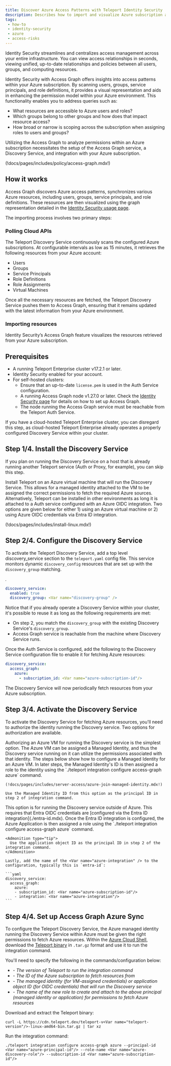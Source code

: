 ```yaml
---
title: Discover Azure Access Patterns with Teleport Identity Security
description: Describes how to import and visualize Azure subscription access patterns using Identity Security and Access Graph.
tags:
 - how-to
 - identity-security
 - azure
 - access-risks
---
```


Identity Security streamlines and centralizes access management across your entire infrastructure. You can view access
relationships in seconds, viewing unified, up-to-date relationships and policies between all users, groups, and
computing resources.

Identity Security with Access Graph offers insights into access patterns within your Azure subscription. By scanning
users, groups, service principals, and role definitions, it provides a visual representation and aids in enhancing the permission model
within your Azure environment. This functionality enables you to address queries such as:

- What resources are accessible to Azure users and roles?
- Which groups belong to other groups and how does that impact resource access?
- How broad or narrow is scoping across the subscription when assigning roles to users and groups?

Utilizing the Access Graph to analyze permissions within an Azure subscription necessitates the setup of the Access
Graph service, a Discovery Service, and integration with your Azure subscription.

(!docs/pages/includes/policy/access-graph.mdx!)

## How it works

Access Graph discovers Azure access patterns, synchronizes various Azure resources,
including users, groups, service principals, and role definitions.
These resources are then visualized using the graph representation detailed in the
[Identity Security usage page](../how-to-use.mdx).

The importing process involves two primary steps:

### Polling Cloud APIs

The Teleport Discovery Service continuously scans the configured Azure subscriptions. At configurable intervals as
low as 15 minutes, it retrieves the following resources from your Azure account:

- Users
- Groups
- Service Principals
- Role Definitions
- Role Assignments
- Virtual Machines

Once all the necessary resources are fetched, the Teleport Discovery Service pushes them to Access Graph, ensuring
that it remains updated with the latest information from your Azure environment.

### Importing resources

Identity Security’s Access Graph feature visualizes the resources retrieved from your Azure subscription.

## Prerequisites

- A running Teleport Enterprise cluster v17.2.1 or later.
- Identity Security enabled for your account.
- For self-hosted clusters:
  - Ensure that an up-to-date `license.pem` is used in the Auth Service configuration.
  - A running Access Graph node v1.27.0 or later. Check the [Identity Security page](../identity-security.mdx) for details on
how to set up Access Graph.
  - The node running the Access Graph service must be reachable from the Teleport Auth Service.


<Admonition type="warning">
  If you have a cloud-hosted Teleport Enterprise cluster, you can disregard
  this step, as cloud-hosted Teleport Enterprise already operates a properly configured
  Discovery Service within your cluster.
</Admonition>

## Step 1/4. Install the Discovery Service

<Admonition type="tip">
  If you plan on running the Discovery Service on a host that is already running
  another Teleport service (Auth or Proxy, for example), you can skip this step.
</Admonition>

Install Teleport on an Azure virtual machine that will run the Discovery Service. This allows for a managed identity
attached to the VM to be assigned the correct permissions to fetch the required Azure sources. Alternatively, Teleport
can be installed in other environments as long it is attached to a Auth service configured with an Azure OIDC
integration. Two options are given below for either 1) using an Azure virtual machine or 2) using Azure OIDC credentials
via Entra ID integration.

(!docs/pages/includes/install-linux.mdx!)

## Step 2/4. Configure the Discovery Service

To activate the Teleport Discovery Service, add a top level discovery_service section to the `teleport.yaml`
config file. This service monitors dynamic `discovery_config` resources that are set up
with the `discovery_group` matching.

<Var name="discovery-group" />.
```yaml
discovery_service:
  enabled: true
  discovery_group: <Var name="discovery-group" />
```

Notice that if you already operate a Discovery Service within your cluster,
it's possible to reuse it as long as the following requirements are met:

- On step 2, you match the `discovery_group` with the existing Discovery Service's
`discovery_group`.
- Access Graph service is reachable from the machine where Discovery Service runs.

Once the Auth Service is configured, add the following to the Discovery Service configuration file to enable it
for fetching Azure resources:

```yaml
discovery_service:
  access_graph:
    azure:
      - subscription_id: <Var name="azure-subscription-id"/>
```

The Discovery Service will now periodically fetch resources from your Azure subscription.

## Step 3/4. Activate the Discovery Service

To activate the Discovery Service for fetching Azure resources, you'll need to authorize the identity running the
Discovery service. Two options for authorization are available.

<Tabs>
  <TabItem label="Option 1 - Authorize VM With Managed Identity" >
    Authorizing an Azure VM for running the Discovery service is the simplest option. The Azure VM can be assigned a
    Managed Identity, and thus the Discovery service running on it can utilize the permissions associated with
    that identity. The steps below show how to configure a Managed Identity for an Azure VM. In later steps, the
    Managed Identity's ID is then assigned a role to the identity using the
    `./teleport integration configure access-graph azure` command.

    (!docs/pages/includes/server-access/azure-join-managed-identity.mdx!)

    Use the Managed Identity ID from this option as the principal ID in step 2 of integration command.
  </TabItem>
  <TabItem label="Option 2 - Authorize OIDC Via EntraID Integration" >
    This option is for running the Discovery service outside of Azure. This requires that Entra OIDC credentials
    are [configured via the Entra ID integration](./entra-id.mdx). Once the Entra ID integration is configured, the
    Azure Application is then assigned a role using the
    `./teleport integration configure access-graph azure` command.

    <Admonition type="tip">
      Use the application object ID as the principal ID in step 2 of the integration command.
    </Admonition>

    Lastly, add the name of the <Var name="azure-integration" /> to the configuration, typically this is `entra-id`:

    ```yaml
    discovery_service:
      access_graph:
        azure:
        - subscription_id: <Var name="azure-subscription-id"/>
        - integration: <Var name="azure-integration"/>
    ```

  </TabItem>
</Tabs>

## Step 4/4. Set up Access Graph Azure Sync

To configure the Teleport Discovery Service, the Azure managed identity running the Discovery Service within
Azure must be given the right permissions to fetch Azure resources. Within the
[Azure Cloud Shell](https://portal.azure.com/#cloudshell/), download the
[Teleport binary](https://goteleport.com/download/#install-links) in `.tar.gz` format and use it to run the integration
command.

You'll need to specify the following in the commands/configuration below:
- <Var name="teleport-version"/> - The version of Teleport to run the integration command
- <Var name="azure-subscription-id"/> - The ID of the Azure subscription to fetch resources from
- <Var name="azure-principal-id"/> - The managed identity (for VM-assigned credentials) or application object ID (for OIDC credentials) that will run the Discovery service
- <Var name="azure-discovery-role"/> - The name of the new role to create and attach to the above principal (managed identity or application) for permissions to fetch Azure resources

Download and extract the Teleport binary:
```shell
curl -L https://cdn.teleport.dev/teleport-v<Var name="teleport-version"/>-linux-amd64-bin.tar.gz | tar xz
```

Run the integration command:
```shell
./teleport integration configure access-graph azure --principal-id <Var name="azure-principal-id"/> --role-name <Var name="azure-discovery-role"/> --subscription-id <Var name="azure-subscription-id"/>
```
